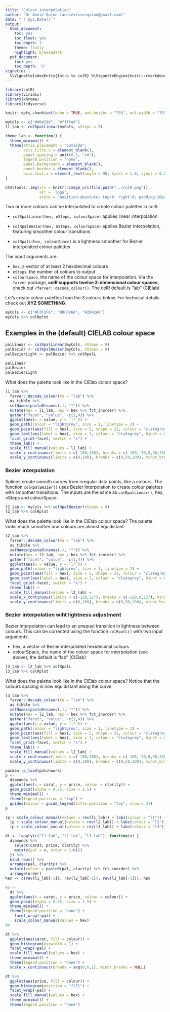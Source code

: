 ```yaml
---
title: "Colour interpolation"
author: "Dr Annie Quinn (annievisserquinn@gmail.com)"
date: "`r Sys.Date()`"
output:
  html_document:
    toc: yes
    toc_float: yes
    toc_depth: 3
    theme: flatly
    highlight: breezedark
  pdf_document:
    toc: yes
    toc_depth: '3'
vignette: |
  %\VignetteIndexEntry{Intro to colR} %\VignetteEngine{knitr::rmarkdown} %\VignetteEncoding{UTF-8}
---
```


```r
library(colR)
library(viridis)
library(khroma)
library(tidyverse)

knitr::opts_chunk$set(echo = TRUE, out.height = "75%", out.width = "75%", cache = TRUE)

myCols <- c("#00429d", "#ffffe0")
l1_lab <- colRpalLinear(myCols, nSteps = 5)

theme_lab <- function() { 
  theme_minimal() +
  theme(strip.placement = "outside",
        axis.title.x = element_blank(),
        panel.spacing = unit(0.5, "cm"),
        legend.position = "none", 
        panel.background = element_blank(), 
        panel.border = element_blank(),
        axis.text.x = element_text(angle = 90, hjust = 1.0, vjust = 0.5)) 
}
```

```r
htmltools::img(src = knitr::image_uri(file.path("../colR.png")), 
               alt = 'logo', 
               style = 'position:absolute; top:0; right:0; padding:10px; max-width:20%')
```

Two or more colours can be interpolated to create colour palettes in colR:

- `colRpalLinear(hex, nSteps, colourSpace)` applies linear interpolation 

- `colRpalBezier(hex, nSteps, colourSpace)` applies Bezier interpolation, featuring smoother colour transitions

- `colRpalL(hex, colourSpace)` is a lightness smoother for Bezier interpolated colour palettes

The input arguments are:

- `hex`, a vector of at least 2 hexidecimal colours
- `nSteps`, the number of colours to output
- `colourSpace`, the name of the colour space for interpolation. Via the `farver` package, **colR supports twelve 3-dimensional colour spaces**; check out `?farver::decode_colour()`. The colR default is "lab" (CIElab)

Let's create colour palettes from the 3 colours below. For technical details check out **XYZ SOMETHING**.

```r
myCols <- c("#F3F3F6", "#DC426A", "#2D42A6")
myCols %>% colRplot
```

## Examples in the (default) CIELAB colour space

```r
palLinear <- colRpalLinear(myCols, nSteps = 9)
palBezier <- colRpalBezier(myCols, nSteps = 9)
palBezierLight <- palBezier %>% colRpalL
```
```r
palLinear
palBezier
palBezierLight
```
What does the palette look like in the CIElab colour space?

```r
l1_lab %>% 
  farver::decode_colour(to = "lab") %>% 
  as_tibble %>% 
  setNames(paste0(names(.), "*")) %>%
  mutate(hex = l1_lab, hex = hex %>% fct_inorder) %>%
  gather("facet", "value", -c(1,4)) %>%
  ggplot(aes(x = value, y = `l*`)) +
  geom_path(colour = "lightgrey", size = 1, linetype = 2) +
  geom_point(aes(fill = hex), size = 5, shape = 21, colour = "slategrey") +
  geom_text(aes(label = hex), size = 3, colour = "slategrey", hjust = 0, nudge_x = 15, nudge_y = -1) +
  facet_grid(~facet, switch = "x") +
  theme_lab() +
  scale_fill_manual(values = l1_lab) +
  scale_x_continuous(limits = c(-180,180), breaks = c(-180,-90,0,90,180), minor_breaks = NULL, expand = c(0,0)) + 
  scale_y_continuous(limits = c(0,100), breaks = c(0,50,100), minor_breaks = NULL, expand = c(0,0))
```


### Bezier interpolation
Splines create smooth curves from irregular data points, like a colours. The function `colRpalBezier()` uses Bezier interpolation to create colour palettes with smoother transitions. The inputs are the same as `colRpalLinear()`, hex, nSteps and colourSpace.

```r
l2_lab <- myCols %>% colRpalBezier(nSteps = 9)
l2_lab %>% colRplot
```

What does the palette look like in the CIElab colour space? The palette looks much smoother and colours are almost equidistant

```r
l2_lab %>% 
  farver::decode_colour(to = "lab") %>% 
  as_tibble %>% 
  setNames(paste0(names(.), "*")) %>%
  mutate(hex = l2_lab, hex = hex %>% fct_inorder) %>%
  gather("facet", "value", -c(1,4)) %>%
  ggplot(aes(x = value, y = `l*`)) +
  geom_path(colour = "lightgrey", size = 1, linetype = 2) +
  geom_point(aes(fill = hex), size = 5, shape = 21, colour = "slategrey") +
  geom_text(aes(label = hex), size = 3, colour = "slategrey", hjust = 0, nudge_x = 15, nudge_y = -1) +
  facet_grid(~facet, switch = "x") +
  theme_lab() +
  scale_fill_manual(values = l2_lab) +
  scale_x_continuous(limits = c(-128,127), breaks = c(-128,0,127), minor_breaks = NULL, expand = c(0,0)) + 
  scale_y_continuous(limits = c(0,100), breaks = c(0,50,100), minor_breaks = NULL, expand = c(0,0))
```

### Bezier interpolation wiht lightness adjustment

Bezier interpolation can lead to an unequal transition in lightness between colours. This can be corrected using the function `colRpalL()` with two input arguments:

- hex, a vector of Bezier interpolated hexidecimal colours
- colourSpace, the name of the colour space for interpolation (see above); the default is "lab" (CIElab)

```r
l3_lab <- l2_lab %>% colRpalL
l3_lab %>% colRplot
```
What does the palette look like in the CIElab colour space? Notice that the colours spacing is now equidistant along the curve

```r
l3_lab %>% 
  farver::decode_colour(to = "lab") %>% 
  as_tibble %>% 
  setNames(paste0(names(.), "*")) %>%
  mutate(hex = l2_lab, hex = hex %>% fct_inorder) %>%
  gather("facet", "value", -c(1,4)) %>%
  ggplot(aes(x = value, y = `l*`)) +
  geom_path(colour = "lightgrey", size = 1, linetype = 2) +
  geom_point(aes(fill = hex), size = 5, shape = 21, colour = "slategrey") +
  geom_text(aes(label = hex), size = 3, colour = "slategrey", hjust = 0, nudge_x = 15, nudge_y = -1) +
  facet_grid(~facet, switch = "x") +
  theme_lab() +
  scale_fill_manual(values = l2_lab) +
  scale_x_continuous(limits = c(-180,180), breaks = c(-180,-90,0,90,180), minor_breaks = NULL, expand = c(0,0)) + 
  scale_y_continuous(limits = c(0,100), breaks = c(0,50,100), minor_breaks = NULL, expand = c(0,0))
```
```r
pacman::p_load(patchwork)
p <- 
  diamonds %>%
  ggplot(aes(x = carat, y = price, colour = clarity)) + 
  geom_point(alpha = 0.75, size = 2.5) + 
  theme_minimal() +
  theme(legend.position = "top") +
  guides(colour = guide_legend(title.position = "top", nrow = 3))
p

(p + scale_colour_manual(values = rev(l1_lab)) + labs(colour = "l1")) + 
  (p + scale_colour_manual(values = rev(l2_lab)) + labs(colour = "l2")) + 
  (p + scale_colour_manual(values = rev(l3_lab)) + labs(colour = "l3"))
```

```r
dt <- lapply(c("l1_lab", "l2_lab", "l3_lab"), function(x) { 
  diamonds %>% 
    select(carat, price, clarity) %>% 
    mutate(pal = x, order = 1:n()) 
  }) %>% 
  bind_rows() %>%
  arrange(pal, clarity) %>%
  mutate(colour = paste0(pal, clarity) %>% fct_inorder) %>%
  arrange(order)
hex <- c(rev(l1_lab[-1]), rev(l2_lab[-1]), rev(l3_lab[-1])); hex

#p <- 
  dt %>%
  ggplot(aes(x = carat, y = price, colour = colour)) + 
  geom_point(alpha = 0.75, size = 2.5) + 
  theme_minimal() +
  theme(legend.position = "none") +
    facet_wrap(~pal) +
    scale_colour_manual(values = hex)
#p
```

```r
dt %>%
  ggplot(aes(carat, fill = colour)) +
  geom_histogram(binwidth = 1) +
  facet_wrap(~pal) +
  scale_fill_manual(values = hex) +
  theme_minimal() +
  theme(legend.position = "none") +
  scale_x_continuous(breaks = seq(0,6,1), minor_breaks = NULL)
```

```r
dt %>%
  ggplot(aes(price, fill = colour)) +
  geom_histogram(position = "fill") +
  facet_wrap(~pal) +
  scale_fill_manual(values = hex) +
  theme_minimal() +
  theme(legend.position = "none")
```
